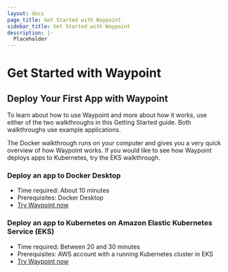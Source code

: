 ```yaml
---
layout: docs
page_title: Get Started with Waypoint
sidebar_title: Get Started with Waypoint
description: |-
  Placeholder
---
```


# Get Started with Waypoint

## Deploy Your First App with Waypoint

To learn about how to use Waypoint and more about how it works, use either of the two walkthroughs in this Getting Started guide. Both walkthroughs use example applications.

The Docker walkthrough runs on your computer and gives you a very quick overview of how Waypoint works. If you would like to see how Waypoint deploys apps to Kubernetes, try the EKS walkthrough.

### Deploy an app to Docker Desktop

- Time required: About 10 minutes
- Prerequisites: Docker Desktop
- [Try Waypoint now](/docs/getting-started/docker-example-app)

### Deploy an app to Kubernetes on Amazon Elastic Kubernetes Service (EKS)

- Time required: Between 20 and 30 minutes
- Prerequisites: AWS account with a running Kubernetes cluster in EKS
- [Try Waypoint now](docs/getting-started/k8s-example-app)
